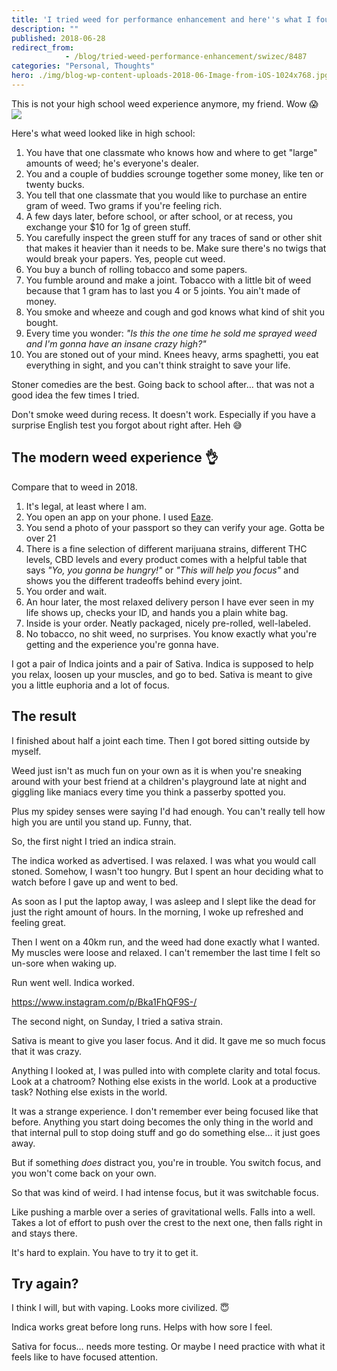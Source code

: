```yaml
---
title: 'I tried weed for performance enhancement and here''s what I found'
description: ""
published: 2018-06-28
redirect_from: 
            - /blog/tried-weed-performance-enhancement/swizec/8487
categories: "Personal, Thoughts"
hero: ./img/blog-wp-content-uploads-2018-06-Image-from-iOS-1024x768.jpg
---
```

This is not your high school weed experience anymore, my friend. Wow 😱![](./img/blog-wp-content-uploads-2018-06-Image-from-iOS-1024x768.jpg)



Here&#x27;s what weed looked like in high school:





1. You have that one classmate who knows how and where to get &quot;large&quot; amounts of weed; he&#x27;s everyone&#x27;s dealer.
2. You and a couple of buddies scrounge together some money, like ten or twenty bucks.
3. You tell that one classmate that you would like to purchase an entire gram of weed. Two grams if you&#x27;re feeling rich.
4. A few days later, before school, or after school, or at recess, you exchange your $10 for 1g of green stuff.
5. You carefully inspect the green stuff for any traces of sand or other shit that makes it heavier than it needs to be. Make sure there&#x27;s no twigs that would break your papers. Yes, people cut weed.
6. You buy a bunch of rolling tobacco and some papers.
7. You fumble around and make a joint. Tobacco with a little bit of weed because that 1 gram has to last you 4 or 5 joints. You ain&#x27;t made of money.
8. You smoke and wheeze and cough and god knows what kind of shit you bought.
9. Every time you wonder: _&quot;Is this the one time he sold me sprayed weed and I&#x27;m gonna have an insane crazy high?&quot;_
10. You are stoned out of your mind. Knees heavy, arms spaghetti, you eat everything in sight, and you can&#x27;t think straight to save your life.



Stoner comedies are the best. Going back to school after… that was not a good idea the few times I tried.



Don&#x27;t smoke weed during recess. It doesn&#x27;t work. Especially if you have a surprise English test you forgot about right after. Heh 😅



## The modern weed experience 👌



Compare that to weed in 2018.



1. It&#x27;s legal, at least where I am.
2. You open an app on your phone. I used [Eaze](https://www.eaze.com/menu).
3. You send a photo of your passport so they can verify your age. Gotta be over 21
4. There is a fine selection of different marijuana strains, different THC levels, CBD levels and every product comes with a helpful table that says _&quot;Yo, you gonna be hungry!&quot;_ or _&quot;This will help you focus&quot;_ and shows you the different tradeoffs behind every joint.
5. You order and wait.
6. An hour later, the most relaxed delivery person I have ever seen in my life shows up, checks your ID, and hands you a plain white bag.
7. Inside is your order. Neatly packaged, nicely pre-rolled, well-labeled.
8. No tobacco, no shit weed, no surprises. You know exactly what you&#x27;re getting and the experience you&#x27;re gonna have.



I got a pair of Indica joints and a pair of Sativa. Indica is supposed to help you relax, loosen up your muscles, and go to bed. Sativa is meant to give you a little euphoria and a lot of focus.



## The result



I finished about half a joint each time. Then I got bored sitting outside by myself.



Weed just isn&#x27;t as much fun on your own as it is when you&#x27;re sneaking around with your best friend at a children&#x27;s playground late at night and giggling like maniacs every time you think a passerby spotted you.



Plus my spidey senses were saying I&#x27;d had enough. You can&#x27;t really tell how high you are until you stand up. Funny, that.



So, the first night I tried an indica strain.



The indica worked as advertised. I was relaxed. I was what you would call stoned. Somehow, I wasn&#x27;t too hungry. But I spent an hour deciding what to watch before I gave up and went to bed.



As soon as I put the laptop away, I was asleep and I slept like the dead for just the right amount of hours. In the morning, I woke up refreshed and feeling great.



Then I went on a 40km run, and the weed had done exactly what I wanted. My muscles were loose and relaxed. I can&#x27;t remember the last time I felt so un-sore when waking up.



Run went well. Indica worked.



https://www.instagram.com/p/Bka1FhQF9S-/



The second night, on Sunday, I tried a sativa strain.



Sativa is meant to give you laser focus. And it did. It gave me so much focus that it was crazy.



Anything I looked at, I was pulled into with complete clarity and total focus. Look at a chatroom? Nothing else exists in the world. Look at a productive task? Nothing else exists in the world.



It was a strange experience. I don&#x27;t remember ever being focused like that before. Anything you start doing becomes the only thing in the world and that internal pull to stop doing stuff and go do something else… it just goes away.



But if something _does_ distract you, you&#x27;re in trouble. You switch focus, and you won&#x27;t come back on your own.



So that was kind of weird. I had intense focus, but it was switchable focus.



Like pushing a marble over a series of gravitational wells. Falls into a well. Takes a lot of effort to push over the crest to the next one, then falls right in and stays there.



It&#x27;s hard to explain. You have to try it to get it.



## Try again?



I think I will, but with vaping. Looks more civilized. 😇



Indica works great before long runs. Helps with how sore I feel.



Sativa for focus… needs more testing. Or maybe I need practice with what it feels like to have focused attention.